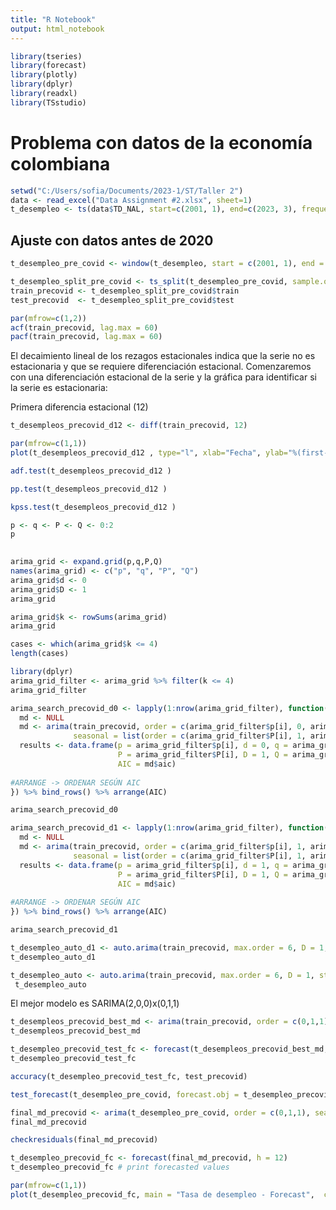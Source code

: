 ---
title: "R Notebook"
output: html_notebook
---

```{r}
library(tseries)
library(forecast)
library(plotly)
library(dplyr)
library(readxl)
library(TSstudio)

```

# Problema con datos de la economía colombiana

```{r}
setwd("C:/Users/sofia/Documents/2023-1/ST/Taller 2")
data <- read_excel("Data Assignment #2.xlsx", sheet=1)
t_desempleo <- ts(data$TD_NAL, start=c(2001, 1), end=c(2023, 3), frequency=12)
```

## Ajuste con datos antes de 2020

```{r}
t_desempleo_pre_covid <- window(t_desempleo, start = c(2001, 1), end = c(2020, 2)) 
```

```{r}

t_desempleo_split_pre_covid <- ts_split(t_desempleo_pre_covid, sample.out = 12)
train_precovid <- t_desempleo_split_pre_covid$train
test_precovid  <- t_desempleo_split_pre_covid$test
```

```{r}
par(mfrow=c(1,2))
acf(train_precovid, lag.max = 60)
pacf(train_precovid, lag.max = 60)
```

El decaimiento lineal de los rezagos estacionales indica que la serie no es estacionaria y que se requiere diferenciación estacional. Comenzaremos con una diferenciación estacional de la serie y la gráfica para identificar si la serie es estacionaria:

Primera diferencia estacional (12)

```{r}
t_desempleos_precovid_d12 <- diff(train_precovid, 12)
```

```{r}
par(mfrow=c(1,1))
plot(t_desempleos_precovid_d12 , type="l", xlab="Fecha", ylab="%(first-difference)", main="Tasa de desempleo en Colombia -  Primera diferencia Estacional")
```

```{r}
adf.test(t_desempleos_precovid_d12 )
```

```{r}
pp.test(t_desempleos_precovid_d12 )
```

```{r}
kpss.test(t_desempleos_precovid_d12 )
```

```{r}
p <- q <- P <- Q <- 0:2
p
 
```

```{r}

arima_grid <- expand.grid(p,q,P,Q)
names(arima_grid) <- c("p", "q", "P", "Q")
arima_grid$d <- 0
arima_grid$D <- 1
arima_grid
```

```{r}

arima_grid$k <- rowSums(arima_grid)
arima_grid 

```

```{r}
cases <- which(arima_grid$k <= 4)
length(cases)
```

```{r}
library(dplyr)
arima_grid_filter <- arima_grid %>% filter(k <= 4)
arima_grid_filter
```

```{r}
arima_search_precovid_d0 <- lapply(1:nrow(arima_grid_filter), function(i){
  md <- NULL
  md <- arima(train_precovid, order = c(arima_grid_filter$p[i], 0, arima_grid_filter$q[i]),
              seasonal = list(order = c(arima_grid_filter$P[i], 1, arima_grid_filter$Q[i])))
  results <- data.frame(p = arima_grid_filter$p[i], d = 0, q = arima_grid_filter$q[i],
                        P = arima_grid_filter$P[i], D = 1, Q = arima_grid_filter$Q[i],
                        AIC = md$aic)
  
#ARRANGE -> ORDENAR SEGÚN AIC
}) %>% bind_rows() %>% arrange(AIC)

arima_search_precovid_d0
```

```{r}
arima_search_precovid_d1 <- lapply(1:nrow(arima_grid_filter), function(i){
  md <- NULL
  md <- arima(train_precovid, order = c(arima_grid_filter$p[i], 1, arima_grid_filter$q[i]),
              seasonal = list(order = c(arima_grid_filter$P[i], 1, arima_grid_filter$Q[i])))
  results <- data.frame(p = arima_grid_filter$p[i], d = 1, q = arima_grid_filter$q[i],
                        P = arima_grid_filter$P[i], D = 1, Q = arima_grid_filter$Q[i],
                        AIC = md$aic)
  
#ARRANGE -> ORDENAR SEGÚN AIC
}) %>% bind_rows() %>% arrange(AIC)

arima_search_precovid_d1
```

```{r}
t_desempleo_auto_d1 <- auto.arima(train_precovid, max.order = 6, D = 1, d = 1, stepwise = FALSE,approximation = FALSE)
t_desempleo_auto_d1
```

```{r}
t_desempleo_auto <- auto.arima(train_precovid, max.order = 6, D = 1, stepwise = FALSE,approximation = FALSE)
 t_desempleo_auto
```

El mejor modelo es SARIMA(2,0,0)x(0,1,1)

```{r}
t_desempleos_precovid_best_md <- arima(train_precovid, order = c(0,1,1), seasonal = list(order = c(0,1,1)))
t_desempleos_precovid_best_md
```

```{r}
t_desempleo_precovid_test_fc <- forecast(t_desempleos_precovid_best_md, h = 12)
t_desempleo_precovid_test_fc
```

```{r}
accuracy(t_desempleo_precovid_test_fc, test_precovid)
```

```{r}
test_forecast(t_desempleo_pre_covid, forecast.obj = t_desempleo_precovid_test_fc, test = test_precovid)
```

```{r}
final_md_precovid <- arima(t_desempleo_pre_covid, order = c(0,1,1), seasonal = list(order = c(0,1,1)))
final_md_precovid
```

```{r}
checkresiduals(final_md_precovid)
```

```{r}
t_desempleo_precovid_fc <- forecast(final_md_precovid, h = 12)
t_desempleo_precovid_fc # print forecasted values

```

```{r}
par(mfrow=c(1,1))
plot(t_desempleo_precovid_fc, main = "Tasa de desempleo - Forecast",  col.main = "darkgreen")

```
